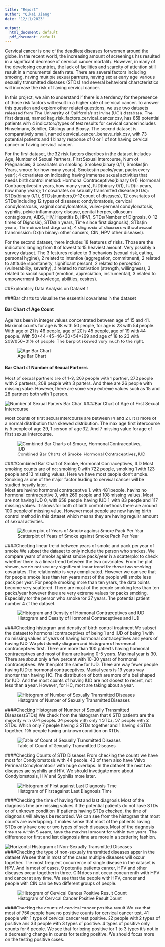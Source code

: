 ```yaml
---
title: "Report"
author: "Qikai Jiang"
date: "12/11/2023"

output: 
  html_document: default
  pdf_document: default
---
```


Cervical cancer is one of the deadliest diseases for women around the globe. In the recent world, the increasing amount of screenings has resulted in a significant decrease of cervical cancer mortality. However, in many of the developing countries, the lack of facilities and scarcity of attention still result in a monumental death rate. There are several factors including smoking, having multiple sexual partners, having sex at early age, various sexually transmitted diseases (STDs) and several behavioral characteristics will increase the risk of having cervical cancer. 

In this project, we aim to understand if there is a tendency for the presence of those risk factors will result in a higher rate of cervical cancer. To answer this question and explore other related questions, we use two datasets released from The University of California's at Irvine (UCI) database. The first dataset, named kag_risk_factors_cervical_cancer.csv, has 858 potential patients with 4 indicators/types of test results for cervical cancer includes Hinselmann, Schiller, Citology and Biopsy. The second dataset is comparatively small, named cervical_cancer_behave_risk.csv, with 73 potential patients and 1 binary response of 0 or 1 of not having cervical cancer or having cervical cancer.

For the first dataset, the 32 risk factors discribes in the dataset includes Age, Number of Sexual Partners, First Sexual Intercourse, Num of Pregnancies; 3 covariates on smoking: Smokes(binary 0/1), Smokes(in Years, smoke for how many years), Smokes(in packs/year, packs every year); 4 covariates on indicating having immense sexual activities that needs birth control method: Hormonal Contraceptives(binary 0/1), Hormonal Contraceptives(in years, how many years), IUD(binary 0/1), IUD(in years, how many years); 17 covariates on sexually transmitted disease(STDs): STDs(binary 0/1), STDs(numbers,0-12 count of diseases), 12 covariates of STDs(including 12 types of diseases: condylomatosis, cervical condylomatosis, vaginal condylomatosis, vulvo-perineal condylomatosis, syphilis, pelvic inflammatory disease, genital herpes, olluscum contagiosum, AIDS, HIV, Hepatitis B, HPV), STDs(Number of Dignosis, 0-12 times of Dignosis), STDs(in years, Time since first diagnosis), STDs(in years, Time since last diagnosis); 4 diagnosis of diseases without sexual transmission: Dx(in binary: other cancers, CIN, HPV, other diseases).    

For the second dataset, there includes 18 features of risks. Those are the indicators ranging from 0 of lowest to 15 heaviest amount. Very possibly a survey dataset. The 3 features related to 3 behaviors (sexual risk, eating, personal hygine), 2 related to intention (aggregation, commitment), 2 related to attitude (spontaneity, significant person), 2 related to perception (vulnerability, severity), 2 related to motivation (strength, willingness), 3 related to social support (emotion, appreciation, instrumental), 3 related to empowerment (knowledge, abilities, desires).


##Exploratory Data Analysis on Dataset 1

###Bar charts to visualize the essential covariates in the dataset

#### Bar Chart of Age Count

Age has been in integer values concentrated between age of 15 and 41. Maximal counts for age is 18 with 50 people, for age is 23 with 54 people. With age of 21 is 46 people, age of 20 is 45 people, age of 19 with 44 people. With 50+44+45+46+30+54=269 and age of 18 to 23 with 269/858=31% of people. The barplot skewed very much to the right. 

![Age Bar Chart](./figures/age_bar.png)

#### Bar Chart of Number of Sexual Partners

Most of sexual partners are of 1-3, 206 people with 1 partner, 272 people with 2 partners, 208 people with 3 parters. And there are 26 people with missing value. However, there are some very extreme values such as 15 and 28 partners both with 1 person. 

![Number of Sexual Parters Bar Chart](./figures/no_sex_partners_bar.png)
####Bar Chart of Age of First Sexual Intercourse

Most counts of first sexual intercourse are between 14 and 21. It is more of a normal distribution than skewed distribution. The max age first intercourse is 5 people of age 29, 1 person of age 32. And 7 missing value for age of first sexual intercourse.


![Combined Bar Charts of Smoke, Hormonal Contraceptives, IUD](./figures/smoke_hc_iud_bar.png)

####Combined Bar Chart of Smoke, Hormonal Contraceptives, IUD
Most smoking counts are of not smoking 0 with 722 people, smoking 1 with 123 people and 13 missing values. 
Here we have most people don't smoke. Smoking as one of the major factor leading to cervical cancer will be studied heavily later.  
Most are having hormonal contraceptive 1, with 481 people, having no hormonal contraceptive 0,
with 269 people and 108 missing values. 
Most are not having IUD 0, with 658 people, having IUD 1, with 83 people and 117 missing values. 
It shows for both of birth control methods there are around 100 people of missing value. However most people are now having birth control method in this dataset which means they are having regular amount of sexual activities.  


![Scatterplot of Years of Smoke against Smoke Pack Per Year](./figures/smoke_covs_scatter.png)


####Checking linear trend between years of smoke and pack per year of smoke
We subset the dataset to only include the person who smokes. We compare years of smoke against smoke pack/year in a scatterplot to check whether there is a linear trend between the two covariates. From the plot shown, we do not see any significant linear trend for those two smoking covariates. The relationship is very complicated. 
However we can see that for people smoke less than ten years most of the people will smoke less pack per year. 
For people smoking more than ten years, the data points become very scattered. There are most of the people smoking less than ten packs/year however there are very extreme values for packs smoking. Especially for the person who smoke for 37 years. The potential patient number 4 of the dataset. 

![Histogram and Density of Hormonal Contraceptives and IUD](./figures/hc_iud_dens_hist.png)

####Checking histogram and density of birth control treatment
We subset the dataset to hormonal contraceptives of being 1 and IUD of being 1 with no missing values of years of having hormonal contraceptives and years of having IUD.
We plot density diagram and histogram of hormonal contraceptives first. There are more than 100 patients having hormonal contraceptives and most of them are having 0-5 years. Maximal year is 30. There are about only a few percent with 10-30 years of hormonal contraceptives. 
We then plot the same for IUD. There are way fewer people having IUD to hormonal contraceptives. Maxial years is 19 years way shorter than having HC. 
The distribution of both are more of a bell shaped for IUD. And the most counts of having IUD are not closest to recent, not less than a year. However, for HC, most are taking about a year. 


![Histogram of Number of Sexually Transmitted Diseases](./figures/std_no_hist.png)


####Checking Histogram of Number of Sexually Transmitted Diseases(STDs)
We check from the histogram that 0 STD patients are the majority with 674 people. 34 people with only 1 STDs, 37 people with 2 STDs. Which only 7 people having 3 STDs together and 1 having 4 STDs together. 105 people having unknown condition on STDs.  

![Table of Count of Sexually Transmitted Diseases](./figures/disease_table.png)


####Checking Counts of STD Diseases
From checking the counts we have most for Condylomatosis with 44 people. 43 of them also have Vulvo Perineal Condylomatosis with huge overlaps. In the dataset the next two diseases are syphilis and HIV. We should invetigate more about Condylomatosis, HIV and Syphilis more later.

![Histogram of First against Last Diagnosis Time](./figures/first_last_diag_hist.png)


####Checking the time of having first and last diagnosis
Most of the diagnosis time are missing values if the potential patients do not have STDs or of unknown condition. If patients having STDs checked, the time of diagnosis will always be recorded. 
We can see from the histogram that most counts are overlapping. It makes sense that most of the patients having STDs only have one or two types of such diseases. Most of the diagnosis time are within 5 years, have the maximal amount for within two years. The difference for first and last diagnosis time are more in a scattering fashion. 

![Horizontal Histogram of Non-Sexually Transmitted Diseases](./figures/hor_hist_non_std.png)
####Checking the type of non-sexually transmitted diseases apper in the dataset
We see that in most of the cases multiple diseases will occur together. The most frequent occurrence of single disease in the dataset is HPV. And in most of cases, 9 potential patients cancer, HPV and other diseases occur together in three. CIN does not occur concurrently with HPV and cancer at any time. We see that the people with HPV, cancer and people with CIN can be two different groups of people.

![Histogram of Cervical Cancer Positive Result Count](./figures/cerv_cancer_result_hist.png)


####Checking the counts of cervical cancer positive result
We see that most of 756 people have no positive counts for cervical cancer test. 41 people with 1 type of cervical cancer test positive. 22 people with 2 types of positive and 33 people with 3 types of positive. 4 types of positive only counts for 6 people. We see that for being positive for 1 to 3 types it's not in a decreasing change in counts for testing positive. We should focus more on the testing positive cases. 



